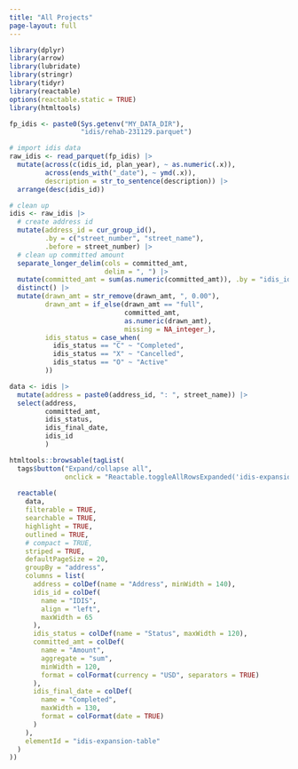 ```yaml
---
title: "All Projects"
page-layout: full
---
```


```r
library(dplyr)
library(arrow)
library(lubridate)
library(stringr)
library(tidyr)
library(reactable)
options(reactable.static = TRUE)
library(htmltools)

fp_idis <- paste0(Sys.getenv("MY_DATA_DIR"), 
                  "idis/rehab-231129.parquet")
```

```r
# import idis data
raw_idis <- read_parquet(fp_idis) |> 
  mutate(across(c(idis_id, plan_year), ~ as.numeric(.x)),
         across(ends_with("_date"), ~ ymd(.x)),
         description = str_to_sentence(description)) |> 
  arrange(desc(idis_id))

# clean up
idis <- raw_idis |> 
  # create address id
  mutate(address_id = cur_group_id(), 
         .by = c("street_number", "street_name"), 
         .before = street_number) |> 
  # clean up committed amount
  separate_longer_delim(cols = committed_amt,
                        delim = ", ") |> 
  mutate(committed_amt = sum(as.numeric(committed_amt)), .by = "idis_id") |> 
  distinct() |> 
  mutate(drawn_amt = str_remove(drawn_amt, ", 0.00"),
         drawn_amt = if_else(drawn_amt == "full", 
                             committed_amt, 
                             as.numeric(drawn_amt),
                             missing = NA_integer_),
         idis_status = case_when(
           idis_status == "C" ~ "Completed",
           idis_status == "X" ~ "Cancelled",
           idis_status == "O" ~ "Active"
         ))
```

```r
data <- idis |>
  mutate(address = paste0(address_id, ": ", street_name)) |> 
  select(address,
         committed_amt,
         idis_status,
         idis_final_date,
         idis_id
         )

htmltools::browsable(tagList(
  tags$button("Expand/collapse all",
              onclick = "Reactable.toggleAllRowsExpanded('idis-expansion-table')"),
  
  reactable(
    data,
    filterable = TRUE,
    searchable = TRUE,
    highlight = TRUE,
    outlined = TRUE,
    # compact = TRUE,
    striped = TRUE,
    defaultPageSize = 20,
    groupBy = "address",
    columns = list(
      address = colDef(name = "Address", minWidth = 140),
      idis_id = colDef(
        name = "IDIS",
        align = "left",
        maxWidth = 65
      ),
      idis_status = colDef(name = "Status", maxWidth = 120),
      committed_amt = colDef(
        name = "Amount",
        aggregate = "sum",
        minWidth = 120,
        format = colFormat(currency = "USD", separators = TRUE)
      ),
      idis_final_date = colDef(
        name = "Completed",
        maxWidth = 130,
        format = colFormat(date = TRUE)
      )
    ),
    elementId = "idis-expansion-table"
  )
))
  
```


